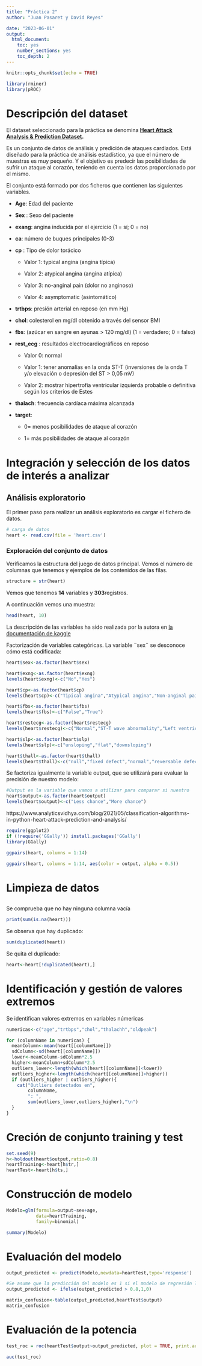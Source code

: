 ```yaml
---
title: "Práctica 2"
author: "Juan Pasaret y David Reyes"

date: "2023-06-01"
output:
  html_document:
    toc: yes
    number_sections: yes
    toc_depth: 2
---
```


```r
knitr::opts_chunk$set(echo = TRUE)
```

```r
library(rminer)
library(pROC)
```

# Descripción del dataset

El dataset seleccionado para la práctica se denomina [**Heart Attack Analysis & Prediction Dataset**](https://www.kaggle.com/datasets/rashikrahmanpritom/heart-attack-analysis-prediction-dataset)**.**

Es un conjunto de datos de análisis y predición de ataques cardiados. Está diseñado para la práctica de análisis estadístico, ya que el número de muestras es muy pequeño. Y el objetivo es predecir las posibilidades de sufrir un ataque al corazón, teniendo en cuenta los datos proporcionado por el mismo.

El conjunto está formado por dos ficheros que contienen las siguientes variables.

-   **Age**: Edad del paciente

-   **Sex** : Sexo del paciente

-   **exang**: angina inducida por el ejercicio (1 = sí; 0 = no)

-   **ca**: número de buques principales (0-3)

-   **cp** : Tipo de dolor torácico

    -   Valor 1: typical angina (angina típica)

    -   Valor 2: atypical angina (angina atípica)

    -   Valor 3: no-anginal pain (dolor no anginoso)

    -   Valor 4: asymptomatic (asintomático)

-   **trtbps**: presión arterial en reposo (en mm Hg)

-   **chol**: colesterol en mg/dl obtenido a través del sensor BMI

-   **fbs**: (azúcar en sangre en ayunas \> 120 mg/dl) (1 = verdadero; 0 = falso)

-   **rest_ecg** : resultados electrocardiográficos en reposo

    -   Valor 0: normal

    -   Valor 1: tener anomalías en la onda ST-T (inversiones de la onda T y/o elevación o depresión del ST \> 0,05 mV)

    -   Valor 2: mostrar hipertrofia ventricular izquierda probable o definitiva según los criterios de Estes

-   **thalach**: frecuencia cardíaca máxima alcanzada

-   **target**:

    -   0= menos posibilidades de ataque al corazón

    -   1= más posibilidades de ataque al corazón

# Integración y selección de los datos de interés a analizar

## Análisis exploratorio

El primer paso para realizar un análisis exploratorio es cargar el fichero de datos.

```r
# carga de datos
heart <- read.csv(file = 'heart.csv')

```

### Exploración del conjunto de datos

Verificamos la estructura del juego de datos principal. Vemos el número de columnas que tenemos y ejemplos de los contenidos de las filas.

```r
structure = str(heart)
```

Vemos que tenemos **14** variables y **303**registros.

A continuación vemos una muestra:

```r
head(heart, 10)
```

La descripción de las variables ha sido realizada por la autora en [la documentación de kaggle](#https://www.kaggle.com/datasets/rashikrahmanpritom/heart-attack-analysis-prediction-dataset/discussion/329925)

Factorización de variables categóricas. La variable ¨sex¨ se desconoce cómo está codificada:

```r
heart$sex<-as.factor(heart$sex)

heart$exng<-as.factor(heart$exng)
levels(heart$exng)<-c("No","Yes")

heart$cp<-as.factor(heart$cp)
levels(heart$cp)<-c("Tipical angina","Atypical angina","Non-anginal pain","Asymptomatic")

heart$fbs<-as.factor(heart$fbs)
levels(heart$fbs)<-c("False","True")

heart$restecg<-as.factor(heart$restecg)
levels(heart$restecg)<-c("Normal","ST-T wave abnormality","Left ventricular hypertrophy")

heart$slp<-as.factor(heart$slp)
levels(heart$slp)<-c("unsloping","flat","downsloping")

heart$thall<-as.factor(heart$thall)
levels(heart$thall)<-c("null","fixed defect","normal","reversable defect")
```

Se factoriza igualmente la variable output, que se utilizará para evaluar la precisión de nuestro modelo:

```r
#Output es la variable que vamos a utilizar para comparar si nuestro
heart$output<-as.factor(heart$output)
levels(heart$output)<-c("Less chance","More chance")

```

https://www.analyticsvidhya.com/blog/2021/05/classification-algorithms-in-python-heart-attack-prediction-and-analysis/

```r
require(ggplot2)
if (!require('GGally')) install.packages('GGally')
library(GGally)

ggpairs(heart, columns = 1:14)

ggpairs(heart, columns = 1:14, aes(color = output, alpha = 0.5))
```

# Limpieza de datos

## 
Se comprueba que no hay ninguna columna vacía

```r
print(sum(is.na(heart)))
```

Se observa que hay duplicado:
```r
sum(duplicated(heart))
```
Se quita el duplicado:
```r
heart<-heart[!duplicated(heart),]
```

# Identificación y gestión de valores extremos

Se identifican valores extremos en variables númericas

```r
numericas<-c("age","trtbps","chol","thalachh","oldpeak")

for (columnName in numericas) {
  meanColumn<-mean(heart[[columnName]])
  sdColumn<-sd(heart[[columnName]])
  lower<-meanColumn-sdColumn*2.5
  higher<-meanColumn+sdColumn*2.5
  outliers_lower<-length(which(heart[[columnName]]<lower))
  outliers_higher<-length(which(heart[[columnName]]>higher))
  if (outliers_higher | outliers_higher){
    cat("Outliers detectados en",
        columnName,
        ": ",
        sum(outliers_lower,outliers_higher),"\n")
  }
}


```


# Creción de conjunto training y test
```r
set.seed(9)
h<-holdout(heart$output,ratio=0.8)
heartTraining<-heart[h$tr,]
heartTest<-heart[h$ts,]
```


# Construcción de modelo
```r
Modelo=glm(formula=output~sex+age,
           data=heartTraining,
           family=binomial)

summary(Modelo)
```
# Evaluación del modelo

```r
output_predicted <- predict(Modelo,newdata=heartTest,type='response')

#Se asume que la predicción del modelo es 1 si el modelo de regresión logística es 0.8 o mayor.
output_predicted <- ifelse(output_predicted > 0.8,1,0)

matrix_confusion<-table(output_predicted,heartTest$output)
matrix_confusion
```
# Evaluación de la potencia

```r
test_roc = roc(heartTest$output~output_predicted, plot = TRUE, print.auc = TRUE)

auc(test_roc)
```

